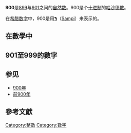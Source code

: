 {{noteTA|G1=Math}}
{{整数
| 罗马数字 = CM
| 二进制 = 1110000100
| 八进制 = 1604
| 十六进制 = 384
}}
'''900'''是[[899|899]]与[[901|901]]之间的[[自然数|自然数]]。900是个[[十进制|十进制]]的[[哈沙德數|哈沙德數]]。

在[[希腊数字|希腊数字]]中，900是用'''[[Ϡ|Ϡ]]'''（[[Sampi|Sampi]]）来表示的。

== 在數學中 ==
{{數字性質|use math=yes}}

== 901至999的數字 ==
{{數字性質列表|start=901|end=999|use math=yes
|902=
*[[楔形數|楔形數]]、[[非歐拉商數|非歐拉商數]]、[[哈沙德數|哈沙德數]]
|903=
*楔形數
*三角數
*[[梅滕斯函數|梅滕斯函數]](903)返回0 
|904=
*梅滕斯函數(904)返回0 
|905=
*連續七素數之和（109 + 113 + 127 + 131 + 137 + 139 + 149） 
|906=
*楔形數，梅滕斯函數(906)返回0  
|908=
*非歐拉商數 
|910=
*哈沙德數 
|912=
*連續四個素數之和（223 + 227 + 229 + 233）
*連續十素數之和（67 + 73 + 79 + 83 + 89 + 97 + 101 + 103 + 107 + 109）
*哈沙德數。
|913=
*[[史密斯數|史密斯數]]
*梅滕斯函數(913)返回0。
|914 = 
*非歐拉商數 
|915 = 
*楔形數，
*史密斯數量，
*梅滕斯函數(915)返回0，哈沙德數 
|916 = 
*梅滕斯函數(916)返回0，
*非歐拉商數，
*[[Mian-Chowla數列|Mian-Chowla數列]]成員
|917 = 
*連續五素數之和（173 + 179 + 181 + 191 + 193） 
|918 = 
*哈沙德數 
|919 =
*[[立方質數|立方質數]]、[[陳素數|陳素數]]，[[回文素數|回文素數]]、
*[[中心六邊形數|中心六邊形數]]、梅滕斯函數(919)返回0 
|920=
*梅滕斯函數（920）返回0 
|922 = 
*非歐拉商數，
*史密斯數 
|924 = 
*孿生素數之和（461 + 463） 
|925 = 
*[[中心正方形數|中心正方形數]]
|926 = 
*連續六素數之和（139 + 149 + 151 + 157 + 163 + 167），
*非歐拉商數 
|927 = 
*Tribonacci數
|928 = 
*連續四個素數之和（227 + 229 + 233 + 239）
*連續八素數之和（101 + 103 + 107 + 109 + 113 + 127 + 131 + 137） 
|929=
*[[普羅斯數|普羅斯數]]，
*回文素數，
*連續九素數之和（83 + 89 + 97 + 101 + 103 + 107 + 109 + 113 + 127），
*[[艾森斯坦素數|艾森斯坦素數]]
|930 = 
*[[普洛尼克數|普洛尼克數]] 
|931 = 
*連續三個素數之和（307 + 311 + 313）
*雙[[純位數|純位數]]，111 <sub>下30 </sub>和777 <sub>下11 </SUB> 
|934 = 
*非歐拉商數 
|935 = 
*楔形數，
*[[盧卡斯-卡邁克爾數|盧卡斯-卡邁克爾數]]，
*哈沙德數 
|936 = 
*[[五角錐數|五角錐數]]，
*哈沙德數 
|937=
*陳素數
*[[星號|星號]] 
|938 = 
*楔形數，
*非歐拉商數 
|940 = 
*第55 totient總和整數 
|941=
*連續三個素數之和（311 + 313 + 317）
*連續五素數之和（179 + 181 + 191 + 193 + 197）
*陳素數
*艾森斯坦質數
|942 = 
*楔形數
*連續四個素數之和（229 + 233 + 239 + 241）
*非歐拉商數 
|944 =
*非歐拉商數 
|945 = 
*9之雙[[階乘|階乘]]
*[[利蘭數|利蘭數]] 
|946 = 
*楔形數，
*三角數，
*[[六邊形數|六邊形數]] 
|947 =
*連續七素數之和（113 + 127 + 131 + 137 + 139 + 149 + 151）
*[[平衡素數|平衡素數]]
*陳素數
*艾森斯坦素數 
|948 = 
*非歐拉商數，與949組成[[魯絲-阿倫數對|魯絲-阿倫數對]]
|949 = 
*與948組成[[魯絲-阿倫數對|魯絲-阿倫數對]]
|950 = 
*非歐拉商數
|951 = 
*[[中心五邊形數|中心五邊形數]]
|953 =
*索菲熱爾曼素數
*陳素數
*艾森斯坦素數
*[[中心七邊形數|中心七邊形數]]
|954 = 
*連續十素數之和（73 + 79 + 83 + 89 + 97 + 101 + 103 + 107 + 109 + 113）
*非歐拉商數
*哈沙德數
|957 = 
*楔形數
|958 = 
*非歐拉商數
*史密斯數，
|959 =
*[[卡羅爾數|卡羅爾數]]
|960 = 
*連續六個素數之和（149 + 151 + 157 + 163 + 167 + 173）
*哈沙德數
|961 = 
*連續三個素數之和（313 + 317 + 331）
*連續五素數之和（181 + 191 + 193 + 197 + 199）
*[[中心八邊形數|中心八邊形數]]，最大的3個位完美正方形。 
|962 = 
*楔形數
*非歐拉商數
|963 = 
*首24的素數之和
|964 = 
*連續四個素數之和（233 + 239 + 241 + 251）
*非歐拉商數
|966 = 
*連續八素數之和（103 + 107 + 109 + 113 + 127 + 131 + 137 + 139）
*哈沙德數
|968 = 
*非歐拉商數
|969 = 
*楔形數
*[[九邊形數|九邊形數]]
*[[四面體數|四面體數]]
|970 =
*楔形數
|971=
*陳素數
*艾森斯坦素數（無虛部）
|972 = 
*哈沙德數
|974 = 
*非歐拉商數
|976 = 
*[[十邊形數|十邊形數]]
|977=
*質數連續九年的總和（89 + 97 + 101 + 103 + 107 + 109 + 113 + 127 + 131）
*平衡素數、陳素數、艾森斯坦素數、[[斯特恩素數|斯特恩素數]]
*[[回文数#严格非回文数|严格非回文数]]
|978 = 
*楔形數、非歐拉商數
|983=  
*[[安全素數|安全素數]]
*陳素數
*艾森斯坦素數（無虛部）
*[[Wedderburn–Etherington數|Wedderburn–Etherington數]]
*[[回文數|嚴格非回文數]] 
|985 = 
*連續三個素數之和（317 + 331 + 337）
*[[馬爾可夫數|馬爾可夫數]]
*[[佩爾數|佩爾數]]
*史密斯數量
|986 = 
*楔形數
*非歐拉商數
|987 = 
*[[斐波納契數|斐波納契數]]
|988 = 
*連續四個素數之和（239 + 241 + 251 + 257）
*非歐拉商數
|990 = 
*連續六個素數之和（151 + 157 + 163 + 167 + 173 + 179）
*三角形數
*哈沙德數 
|991=
*質數連續五年的總和（191 + 193 + 197 + 199 + 211）
*連續七素數之和（127 + 131 + 137 + 139 + 149 + 151 + 157）
*陳素數 
|992 = 
*普洛尼克數
*非歐拉商數
*十一維[[異域球|異域球]]之數 <ref>[http://math.ucr.edu/home/baez/week164.html]</ref>。 
|994 = 
*楔形數
*非歐拉商數 
|997=
*嚴格非回文數 
|998 = 
*非歐拉商數 
}}

== 参见 ==
* [[900年|900年]]
* [[前900年|前900年]]
== 參考文獻 ==
{{Reflist}}

[[Category:整數|Category:整數]]
[[Category:數字|Category:數字]]